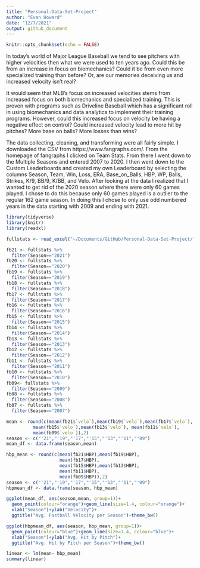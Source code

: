 ```yaml
---
title: "Personal-Data-Set-Project"
author: "Evan Howard"
date: "12/7/2021"
output: github_document
---
```


```r
knitr::opts_chunk$set(echo = FALSE)
```

In today’s world of Major League Baseball we tend to see pitchers with higher velocities then what we were used to ten years ago. Could this be from an increase in focus on biomechanics? Could it be from even more specialized training than before? Or, are our memories deceiving us and increased velocity isn’t real?

It would seem that MLB’s focus on increased velocities stems from increased focus on both biomechanics and specialized training. This is proven with programs such as Driveline Baseball which has a significant roll in using biomechanics and data analytics to implement their training programs. However, could this increased focus on velocity be having a negative effect on control? Could increased velocity lead to more hit by pitches? More base on balls? More losses than wins?

The data collecting, cleaning, and transforming were all fairly simple. I downloaded the CSV from https://www.fangraphs.com/. From the homepage of fangraphs I clicked on Team Stats. From there I went down to the Multiple Seasons and entered 2007 to 2020. I then went down to the Custom Leaderboards and created my own Leaderboard by selecting the columns Season, Team, Win, Loss, ERA, Base_on_Balls, HBP, WP, Balls, Strikes, K/9, BB/9, K/BB, and Velo. After looking at the data I realized that I wanted to get rid of the 2020 season where there were only 60 games played. I chose to do this because only 60 games played is a outlier to the regular 162 game season. In doing this I chose to only use odd numbered years in the data starting with 2009 and ending with 2021.

```r
library(tidyverse)
library(knitr)
library(readxl)

fullstats <- read_excel("~/Documents/GitHub/Personal-Data-Set-Project/full_stats07-21.xlsx")

fb21 <- fullstats %>%
  filter(Season=="2021")
fb20 <- fullstats %>%
  filter(Season=="2020")
fb19 <- fullstats %>%
  filter(Season=="2019")
fb18 <- fullstats %>%
  filter(Season=="2018")
fb17 <- fullstats %>%
  filter(Season=="2017")
fb16 <- fullstats %>%
  filter(Season=="2016")
fb15 <- fullstats %>%
  filter(Season=="2015")
fb14 <- fullstats %>%
  filter(Season=="2014")
fb13 <- fullstats %>%
  filter(Season=="2013")
fb12 <- fullstats %>%
  filter(Season=="2012")
fb11 <- fullstats %>%
  filter(Season=="2011")
fb10 <- fullstats %>%
  filter(Season=="2010")
fb09<- fullstats %>%
  filter(Season=="2009")
fb08 <- fullstats %>%
  filter(Season=="2008")
fb07 <- fullstats %>%
  filter(Season=="2007")

mean <- round(c(mean(fb21$`velo`),mean(fb19$`velo`),mean(fb17$`velo`),
          mean(fb15$`velo`),mean(fb13$`velo`), mean(fb11$`velo`),
          mean(fb09$`velo`)),2)
season <- c("'21","'19","'17","'15","'13","'11","'09")
mean_df <- data.frame(season,mean)

hbp_mean <- round(c(mean(fb21$HBP),mean(fb19$HBP),
                    mean(fb17$HBP),
                    mean(fb15$HBP),mean(fb13$HBP),
                    mean(fb11$HBP),
                    mean(fb09$HBP)),2)
season <- c("'21","'19","'17","'15","'13","'11","'09")
hbpmean_df <- data.frame(season, hbp_mean)

ggplot(mean_df, aes(season,mean, group=1))+
  geom_point(colour="orange")+geom_line(size=1.4, colour="orange")+
  xlab("Season")+ylab("Velocity")+
  ggtitle("Avg. Fastball Velocity per Season")+theme_bw()

ggplot(hbpmean_df, aes(season, hbp_mean, group=1))+
  geom_point(colour="blue")+geom_line(size=1.4, colour="blue")+
  xlab("Season")+ylab("Avg. Hit by Pitch")+
  ggtitle("Avg. Hit by Pitch per Season")+theme_bw()

linear <- lm(mean~ hbp_mean)
summary(linear)
```

